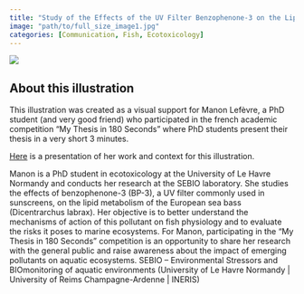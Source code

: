 ```yaml
---
title: "Study of the Effects of the UV Filter Benzophenone-3 on the Lipid Metabolism of European Sea Bass"
image: "path/to/full_size_image1.jpg"
categories: [Communication, Fish, Ecotoxicology]
---
```


![](Manon_Lefebvre_MT180.png){.reduced-image-large}

## About this illustration 

This illustration was created as a visual support for Manon Lefèvre, a PhD student (and very good friend) who participated in the french academic competition "My Thesis in 180 Seconds" where PhD students present their thesis in a very short 3 minutes.

 [Here](https://www.normandie-univ.fr/formation-doctorale/mediation-scientifique/mt180/mt180-edition-2025/finalistes-normands-mt180-2025/manon-lefevre/){target="_blank"} is a presentation of her work and context for this illustration.

Manon is a PhD student in ecotoxicology at the University of Le Havre Normandy and conducts her research at the SEBIO laboratory.
She studies the effects of benzophenone-3 (BP-3), a UV filter commonly used in sunscreens, on the lipid metabolism of the European sea bass (Dicentrarchus labrax). Her objective is to better understand the mechanisms of action of this pollutant on fish physiology and to evaluate the risks it poses to marine ecosystems.
For Manon, participating in the "My Thesis in 180 Seconds" competition is an opportunity to share her research with the general public and raise awareness about the impact of emerging pollutants on aquatic ecosystems.
SEBIO – Environmental Stressors and BIOmonitoring of aquatic environments (University of Le Havre Normandy | University of Reims Champagne-Ardenne | INERIS)

